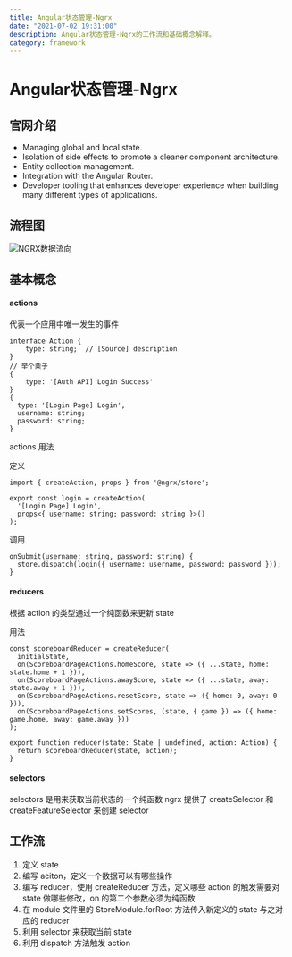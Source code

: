 ```yaml
---
title: Angular状态管理-Ngrx
date: "2021-07-02 19:31:00"
description: Angular状态管理-Ngrx的工作流和基础概念解释。
category: framework
---
```



# Angular状态管理-Ngrx

## 官网介绍

- Managing global and local state.
- Isolation of side effects to promote a cleaner component architecture.
- Entity collection management.
- Integration with the Angular Router.
- Developer tooling that enhances developer experience when building many different types of applications.

## 流程图

![NGRX数据流向](/posts-img/ngrx-state-management-lifecycle.png)

## 基本概念

#### actions

代表一个应用中唯一发生的事件

```
interface Action {
	type: string;  // [Source] description
}
// 举个栗子
{
	type: '[Auth API] Login Success'
}
{
  type: '[Login Page] Login',
  username: string;
  password: string;
}
```

actions 用法

定义

```
import { createAction, props } from '@ngrx/store';

export const login = createAction(
  '[Login Page] Login',
  props<{ username: string; password: string }>()
);
```

调用

```
onSubmit(username: string, password: string) {
  store.dispatch(login({ username: username, password: password }));
}
```

#### reducers

根据 action 的类型通过一个纯函数来更新 state

用法

```
const scoreboardReducer = createReducer(
  initialState,
  on(ScoreboardPageActions.homeScore, state => ({ ...state, home: state.home + 1 })),
  on(ScoreboardPageActions.awayScore, state => ({ ...state, away: state.away + 1 })),
  on(ScoreboardPageActions.resetScore, state => ({ home: 0, away: 0 })),
  on(ScoreboardPageActions.setScores, (state, { game }) => ({ home: game.home, away: game.away }))
);

export function reducer(state: State | undefined, action: Action) {
  return scoreboardReducer(state, action);
}
```

#### selectors

selectors 是用来获取当前状态的一个纯函数
ngrx 提供了 createSelector 和 createFeatureSelector 来创建 selector

## 工作流

1. 定义 state
2. 编写 aciton，定义一个数据可以有哪些操作
3. 编写 reducer，使用 createReducer 方法，定义哪些 action 的触发需要对 state 做哪些修改，on 的第二个参数必须为纯函数
4. 在 module 文件里的 StoreModule.forRoot 方法传入新定义的 state 与之对应的 reducer
5. 利用 selector 来获取当前 state
6. 利用 dispatch 方法触发 action

